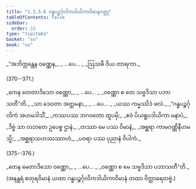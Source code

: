 ```yaml
---
title: "1.3.5.6 ဂန္ဓပဉ္စင်္ဂုလိကဒါယိကာဝိမာနဝတ္ထု"
tableOfContents: false
sidebar:
  order: 33
type: "tipitaka"
basket: "su"
book: "vv"
---
```



<DynamicBreadcrumb />

<Division number="369" book="vv">

<Paragraph number="392" type="verses" book="vv">
_“အဘိက္ကန္တေန ဝဏ္ဏေန,_  
_ …ပေ… _  
_ဩသဓီ ဝိယ တာရကာ._  


(370--371.)
</Paragraph>

<Paragraph number="393" type="verses" book="vv">
_ကေန တေတာဒိသော ဝဏ္ဏော,_  
_ …ပေ… _  
_ဝဏ္ဏော စ တေ သဗ္ဗဒိသာ ပဘာသတီ”တိ._  

</Paragraph>

</Division>
<Division number="372" book="vv">

<Paragraph number="394" type="verses" book="vv">
_သာ ဒေဝတာ အတ္တမနာ,_  
_ …ပေ… _  
_ယဿ ကမ္မဿိဒံ ဖလံ._  

</Paragraph>

</Division>
<Division number="373" book="vv">

<Paragraph number="395" type="verses" book="vv">
_“ဂန္ဓပဉ္စင်္ဂုလိကံ အဟမဒါသိံ,_  
_ကဿပဿ ဘဂဝတော ထူပမှိ;_  
_ဧဝံ ပိယရူပဒါယိကာ မနာပံ,_  
_ဒိဗ္ဗံ သာ လဘတေ ဥပေစ္စ ဌာနံ._  

</Paragraph>

</Division>
<Division number="374" book="vv">

<Paragraph number="396" type="verses" book="vv">
_တဿာ မေ ပဿ ဝိမာနံ,_  
_အစ္ဆရာ ကာမဝဏ္ဏိနီဟမသ္မိ;_  
_အစ္ဆရာသဟဿဿာဟံ,_  
_ပဝရာ ပဿ ပုညာနံ ဝိပါကံ._  


(375--376.)
</Paragraph>

<Paragraph number="397" type="verses" book="vv">
_တေန မေတာဒိသော ဝဏ္ဏော,_  
_ …ပေ… _  
_ဝဏ္ဏော စ မေ သဗ္ဗဒိသာ ပဘာသတီ”တိ._  

</Paragraph>

<Paragraph number="398" book="vv">
(အနန္တရံ စတုရဝိမာနံ ယထာ ဂန္ဓပဉ္စင်္ဂုလိကဒါယိကာဝိမာနံ တထာ ဝိတ္ထာရေတဗ္ဗံ.)
</Paragraph>
</Division>